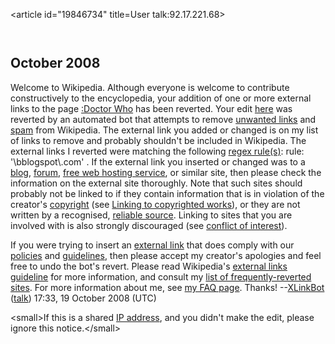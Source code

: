<article id="19846734" title=User talk:92.17.221.68>
	<talkpage id="19846734" title="User talk:92.17.221.68">


== October 2008 ==
Welcome to Wikipedia. Although everyone is welcome to contribute constructively to the encyclopedia, your addition of one or more external links to the page [[:Doctor Who]] has been reverted. Your edit [http://en.wikipedia.org/w/index.php?title=Doctor_Who&amp;diff=246320711&amp;oldid=246158269 here] was reverted by an automated bot that attempts to remove [[WP:NOT#REPOSITORY|unwanted links]] and [[WP:SPAM|spam]] from Wikipedia.  The external link you added or changed is on my list of links to remove and probably shouldn't be included in Wikipedia.	 The external links I reverted were matching the following [[regex|regex rule(s)]]: rule: '\bblogspot\.com' . If the external link you inserted or changed was to a [[blog]], [[forum]], [[free web hosting service]], or similar site, then please check the information on the external site thoroughly. Note that such sites should probably not be linked to if they contain information that is in violation of the creator's [[Wikipedia:COPYRIGHT|copyright]] (see [[Wikipedia:COPYRIGHT#Linking to copyrighted works|Linking to copyrighted works]]), or they are not written by a recognised, [[Wikipedia:Reliable sources|reliable source]]. Linking to sites that you are involved with is also strongly discouraged (see [[Wikipedia:Conflict of interest|conflict of interest]]).

If you were trying to insert an [[Wikipedia:External links|external link]] that does comply with our [[Wikipedia:List of policies|policies]] and [[Wikipedia:List of guidelines|guidelines]], then please accept my creator's apologies and feel free to undo the bot's revert.  Please read Wikipedia's [[WP:EL|external links guideline]] for more information, and consult my [[User:XLinkBot/Reversion reasons|list of frequently-reverted sites]]. For more information about me, see [[User:XLinkBot/FAQ|my FAQ page]]. Thanks! --[[User:XLinkBot|XLinkBot]] ([[User talk:XLinkBot|talk]]) 17:33, 19 October 2008 (UTC)

&lt;small&gt;If this is a shared [[IP address]], and you didn't make the edit, please ignore this notice.&lt;/small&gt;
	</talkpage>
</article>